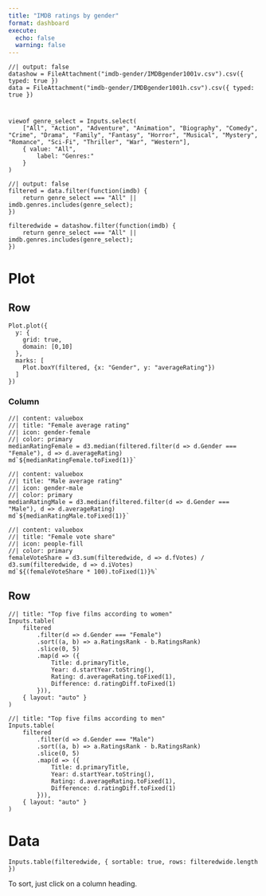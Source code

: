 ```yaml
---
title: "IMDB ratings by gender"
format: dashboard
execute: 
  echo: false
  warning: false
---
```


```ojs
//| output: false
datashow = FileAttachment("imdb-gender/IMDBgender1001v.csv").csv({ typed: true })
data = FileAttachment("imdb-gender/IMDBgender1001h.csv").csv({ typed: true })
```

# {.toolbar}

```ojs
viewof genre_select = Inputs.select(
    ["All", "Action", "Adventure", "Animation", "Biography", "Comedy",  "Crime", "Drama", "Family", "Fantasy", "Horror", "Musical", "Mystery", "Romance", "Sci-Fi", "Thriller", "War", "Western"], 
    { value: "All",
        label: "Genres:"
    }
)
```

```ojs
//| output: false
filtered = data.filter(function(imdb) {
    return genre_select === "All" || imdb.genres.includes(genre_select);
})

filteredwide = datashow.filter(function(imdb) {
    return genre_select === "All" || imdb.genres.includes(genre_select);
})
```

# Plot

## Row
```ojs
Plot.plot({
  y: {
    grid: true,
    domain: [0,10]
  },
  marks: [
    Plot.boxY(filtered, {x: "Gender", y: "averageRating"})
  ]
})
```

### Column {width=25%}

```ojs
//| content: valuebox
//| title: "Female average rating"
//| icon: gender-female
//| color: primary
medianRatingFemale = d3.median(filtered.filter(d => d.Gender === "Female"), d => d.averageRating)
md`${medianRatingFemale.toFixed(1)}`
```

```ojs
//| content: valuebox
//| title: "Male average rating"
//| icon: gender-male
//| color: primary
medianRatingMale = d3.median(filtered.filter(d => d.Gender === "Male"), d => d.averageRating)
md`${medianRatingMale.toFixed(1)}`
```

```ojs
//| content: valuebox
//| title: "Female vote share"
//| icon: people-fill
//| color: primary
femaleVoteShare = d3.sum(filteredwide, d => d.fVotes) / d3.sum(filteredwide, d => d.iVotes)
md`${(femaleVoteShare * 100).toFixed(1)}%`
```

## Row {height=40%}

```ojs
//| title: "Top five films according to women"
Inputs.table(
    filtered
        .filter(d => d.Gender === "Female")
        .sort((a, b) => a.RatingsRank - b.RatingsRank)
        .slice(0, 5)
        .map(d => ({
            Title: d.primaryTitle,
            Year: d.startYear.toString(),
            Rating: d.averageRating.toFixed(1),
            Difference: d.ratingDiff.toFixed(1)
        })),
    { layout: "auto" }
)
```

```ojs
//| title: "Top five films according to men"
Inputs.table(
    filtered
        .filter(d => d.Gender === "Male")
        .sort((a, b) => a.RatingsRank - b.RatingsRank)
        .slice(0, 5)
        .map(d => ({
            Title: d.primaryTitle,
            Year: d.startYear.toString(),
            Rating: d.averageRating.toFixed(1),
            Difference: d.ratingDiff.toFixed(1)
        })),
    { layout: "auto" }
)
```

# Data

```ojs
Inputs.table(filteredwide, { sortable: true, rows: filteredwide.length })
```

To sort, just click on a column heading.